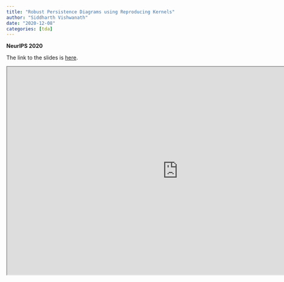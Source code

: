 ```yaml
---
title: "Robust Persistence Diagrams using Reproducing Kernels"
author: "Siddharth Vishwanath"
date: "2020-12-08"
categories: [tda]
---
```


**NeurIPS 2020**


The link to the slides is [here](https://sidvishwanath.com/slides/neurips-2020/).

<iframe src="https://sidvishwanath.com/slides/neurips-2020/" width="900" height="550"></iframe>